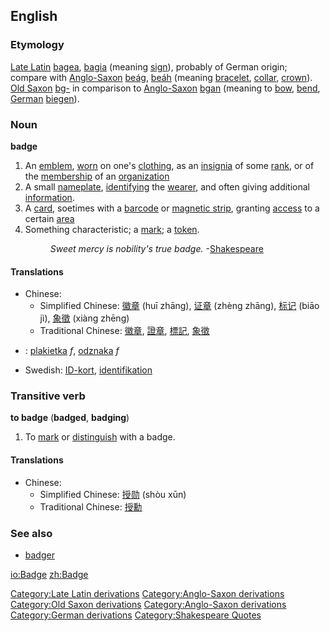 ==English==
===Etymology===
[[w:Late Latin|Late Latin]][[Category:Late Latin derivations]] [[bagea]], [[bagia]] (meaning [[sign]]), probably of German origin; compare with [[w:Old English language|Anglo-Saxon]][[Category:Anglo-Saxon derivations]] [[beág]], [[beáh]] (meaning [[bracelet]], [[collar]], [[crown]]).
[[w:Old Saxon|Old Saxon]][[Category:Old Saxon derivations]] [[bg-]] in comparison to [[w:Old English language|Anglo-Saxon]][[Category:Anglo-Saxon derivations]] [[bgan]] (meaning to [[bow]], [[bend]], [[w:German language|German]][[Category:German derivations]] [[biegen]]).

<!-- from webster

Badge (Page: 111)
Badge (?), n. [LL. bagea, bagia, sign, prob. of German origin; cf. AS. beág, beáh, bracelet, collar, crown, OS bg- in comp., AS. bgan to bow, bend, G. biegen. See Bow to bend.] 

1. A distinctive mark, token, sign, or cognizance, worn on the person; as, the badge of a society; the badge of a policeman. Tax gatherers, recognized by their official badges. " Prescott. 

2. Something characteristic; a mark; a token. 

Sweet mercy is nobility's true badge. Shak.
3. (Naut.) A carved ornament on the stern of a vessel, containing a window or the representation of one. 

-->
===Noun===
'''badge'''
# An [[emblem]], [[worn]] on one's [[clothing]], as an [[insignia]] of some [[rank]], or of the [[membership]] of an [[organization]]
# A small [[nameplate]], [[identifying]] the [[wearer]], and often giving additional [[information]].
# A [[card]], soetimes with a [[barcode]] or [[magnetic strip]], granting [[access]] to a certain [[area]]
#Something characteristic; a [[mark]]; a [[token]]. 
#:''Sweet mercy is nobility's true badge.'' -[[w:Shakespeare|Shakespeare]][[Category:Shakespeare Quotes]]

====Translations====
*Chinese:
**Simplified Chinese: [[徽章]] (huī zhāng), [[证章]] (zhèng zhāng), [[标记]] (biāo jì), [[象徵]] (xiàng zhēng)
**Traditional Chinese: [[徽章]], [[證章]], [[標記]], [[象徵]]
*{{pl}}: [[plakietka]] ''f'', [[odznaka]] ''f''
*Swedish: [[ID-kort]], [[identifikation]]

===Transitive verb===
'''to badge''' ('''badged''', '''badging''')
#To [[mark]] or [[distinguish]] with a badge. 

====Translations====
*Chinese:
**Simplified Chinese: [[授勋]] (shòu xūn)
**Traditional Chinese: [[授勳]]

===See also===
*[[badger]]

[[io:Badge]]
[[zh:Badge]]